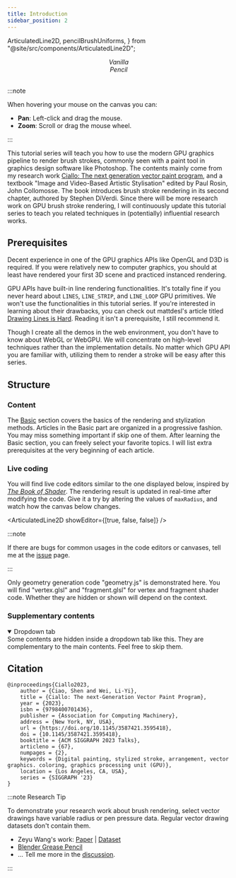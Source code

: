 ```yaml
---
title: Introduction
sidebar_position: 2
---
```


  ArticulatedLine2D,
  pencilBrushUniforms,
} from "@site/src/components/ArticulatedLine2D";

<div className="row row--no-gutters margin-left--xs">
  <div className="col col--6">
    <ArticulatedLine2D />
    <center>
      <em> Vanilla </em>
    </center>
  </div>
  <div className="col col--6">
    <ArticulatedLine2D uniforms={pencilBrushUniforms} />
    <center>
      <em> Pencil </em>
    </center>
  </div>
</div>
<br />

:::note

When hovering your mouse on the canvas you can:

- **Pan**: Left-click and drag the mouse.
- **Zoom**: Scroll or drag the mouse wheel.

:::

This tutorial series will teach you how to use the modern GPU graphics pipeline to render brush strokes,
commonly seen with a paint tool in graphics design software like Photoshop.
The contents mainly come from my research work [Ciallo: The next generation vector paint program][Ciallo],
and a textbook "Image and Video-Based Artistic Stylisation" edited by Paul Rosin, John Collomosse.
The book introduces brush stroke rendering in its second chapter, authored by Stephen DiVerdi.
Since there will be more research work on GPU brush stroke rendering,
I will continuously update this tutorial series to teach you related techniques in (potentially) influential research works.

## Prerequisites

Decent experience in one of the GPU graphics APIs like OpenGL and D3D is required.
If you were relatively new to computer graphics, you should at least have rendered your first 3D scene and practiced instanced rendering.

GPU APIs have built-in line rendering functionalities.
It's totally fine if you never heard about `LINES`, `LINE_STRIP`, and `LINE_LOOP` GPU primitives.
We won't use the functionalities in this tutorial series.
If you're interested in learning about their drawbacks, you can check out mattdesl's article titled [Drawing Lines is Hard](https://mattdesl.svbtle.com/drawing-lines-is-hard).
Reading it isn't a prerequisite, I still recommend it.

Though I create all the demos in the web environment, you don't have to know about WebGL or WebGPU.
We will concentrate on high-level techniques rather than the implementation details.
No matter which GPU API you are familiar with, utilizing them to render a stroke will be easy after this series.

## Structure

### Content

The [Basic](../category/basics/) section covers the basics of the rendering and stylization methods.
Articles in the Basic part are organized in a progressive fashion.
You may miss something important if skip one of them.
After learning the Basic section, you can freely select your favorite topics.
I will list extra prerequisites at the very beginning of each article.

### Live coding

You will find live code editors similar to the one displayed below, inspired by [_The Book of Shader_].
The rendering result is updated in real-time after modifying the code.
Give it a try by altering the values of `maxRadius`, and watch how the canvas below changes.

<ArticulatedLine2D showEditor={[true, false, false]} />

:::note

If there are bugs for common usages in the code editors or canvases, tell me at the [issue](https://github.com/ShenCiao/brush-rendering-tutorial/issues) page.

:::

Only geometry generation code "geometry.js" is demonstrated here.
You will find "vertex.glsl" and "fragment.glsl" for vertex and fragment shader code.
Whether they are hidden or shown will depend on the context.

### Supplementary contents

<details open>
  <summary>Dropdown tab</summary>
Some contents are hidden inside a dropdown tab like this.
They are complementary to the main contents.
Feel free to skip them.
</details>

## Citation

```
@inproceedings{Ciallo2023,
    author = {Ciao, Shen and Wei, Li-Yi},
    title = {Ciallo: The next-Generation Vector Paint Program},
    year = {2023},
    isbn = {9798400701436},
    publisher = {Association for Computing Machinery},
    address = {New York, NY, USA},
    url = {https://doi.org/10.1145/3587421.3595418},
    doi = {10.1145/3587421.3595418},
    booktitle = {ACM SIGGRAPH 2023 Talks},
    articleno = {67},
    numpages = {2},
    keywords = {Digital painting, stylized stroke, arrangement, vector graphics. coloring, graphics processing unit (GPU)},
    location = {Los Angeles, CA, USA},
    series = {SIGGRAPH '23}
}
```

:::note Research Tip

To demonstrate your research work about brush rendering, select vector drawings have variable radius or pen pressure data.
Regular vector drawing datasets don't contain them.

- Zeyu Wang's work: [Paper](https://dl.acm.org/doi/10.1145/3450626.3459819) | [Dataset](https://github.com/zachzeyuwang/tracing-vs-freehand)
- [Blender Grease Pencil](https://cloud.blender.org/p/gallery/5b642e25bf419c1042056fc6)
- ... Tell me more in the [discussion](https://github.com/ShenCiao/brush-rendering-tutorial/discussions/1).

:::

[code repository]: https://github.com/ShenCiao/brush-rendering-tutorial
[Ciallo]: https://github.com/ShenCiao/Ciallo
[_The Book of Shader_]: https://thebookofshaders.com/

